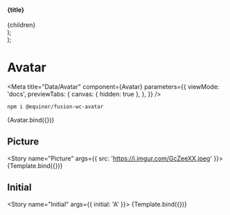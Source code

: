 


  <section>
    <h4>{title}</h4>
    <div style={{ display: 'flex', gap: '10px' }}>{children}</div>
  </section>
);

  <div>
    <Container title="Presence">
      <fwc-avatar presence="Available" {...props} />
      <fwc-avatar presence="AvailableIdle" {...props} />
      <fwc-avatar presence="Away" {...props} />
      <fwc-avatar presence="BeRightBack" {...props} />
      <fwc-avatar presence="Busy" {...props} />
      <fwc-avatar presence="BusyIdle" {...props} />
      <fwc-avatar presence="DoNotDisturb" {...props} />
      <fwc-avatar presence="Offline" {...props} />
      <fwc-avatar presence="PresenceUnknown" {...props} />
    </Container>
    <Container title="Positions">
      <fwc-avatar presence="Available" position="Employee" {...props} />
      <fwc-avatar presence="Available" position="External hire" {...props} />
      <fwc-avatar presence="Available" position="X-External" {...props} />
      <fwc-avatar presence="Available" position="Joint venture/Affiliate" {...props} />
    </Container>
    <Container title="Sizes">
      <fwc-avatar size="small" position="Employee" presence="Available" {...props} />
      <fwc-avatar size="medium" position="Employee" presence="Available" {...props} />
      <fwc-avatar size="large" position="Employee" presence="Available" {...props} />
    </Container>
    <Container title="Clickable">
      <fwc-avatar presence="Available" position="Employee" clickable {...props} />
    </Container>
  </div>
);

# Avatar

<Meta
  title="Data/Avatar"
  component={Avatar}
  parameters={{
    viewMode: 'docs',
    previewTabs: {
      canvas: { hidden: true },
    },
  }}
/>

```sh
npm i @equinor/fusion-wc-avatar
```

<Canvas>
  <Story name="Default" args={{ label: 'avatar' }} parameters={{ chromatic: { disableSnapshot: true } }}>
    {Avatar.bind({})}
  </Story>
</Canvas>

<ArgsTable story="Default" />

## Picture

<Story name="Picture" args={{ src: 'https://i.imgur.com/GcZeeXX.jpeg' }}>
  {Template.bind({})}
</Story>

## Initial

<Story name="Initial" args={{ initial: 'A' }}>
  {Template.bind({})}
</Story>
